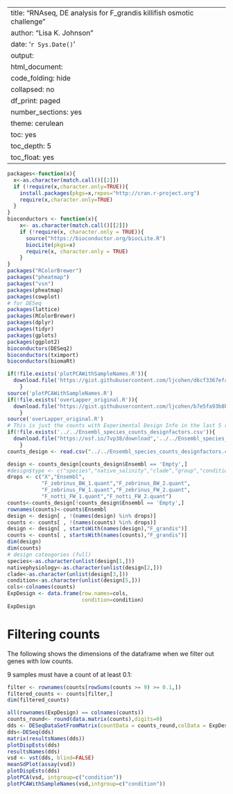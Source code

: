 
---
title: "RNAseq, DE analysis for F_grandis killifish osmotic challenge"
author: "Lisa K. Johnson"
date: '`r Sys.Date()`'
output:
  html_document:
    code_folding: hide
    collapsed: no
    df_print: paged
    number_sections: yes
    theme: cerulean
    toc: yes
    toc_depth: 5
    toc_float: yes
---


```r
packages<-function(x){
  x<-as.character(match.call()[[2]])
  if (!require(x,character.only=TRUE)){
    install.packages(pkgs=x,repos="http://cran.r-project.org")
    require(x,character.only=TRUE)
  }
}
bioconductors <- function(x){
    x<- as.character(match.call()[[2]])
    if (!require(x, character.only = TRUE)){
      source("https://bioconductor.org/biocLite.R")
      biocLite(pkgs=x)
      require(x, character.only = TRUE)
    }
}
packages("RColorBrewer")
packages("pheatmap")
packages("vsn")
packages(pheatmap)
packages(cowplot)
# for DESeq
packages(lattice)
packages(RColorBrewer)
packages(dplyr)
packages(tidyr)
packages(gplots)
packages(ggplot2)
bioconductors(DESeq2)
bioconductors(tximport)
bioconductors(biomaRt)
```


```r
if(!file.exists('plotPCAWithSampleNames.R')){
  download.file('https://gist.githubusercontent.com/ljcohen/d6cf3367efae60d7fa1ea383fd7a1296/raw/f11030ced8c7953be6fada0325b92c20d369e0a7/plotPCAWithSampleNames.R', 'plotPCAWithSampleNames.R')
	}
source('plotPCAWithSampleNames.R')
if(!file.exists('overLapper_original.R')){
  download.file("https://gist.githubusercontent.com/ljcohen/b7e5fa93b8b77c33d26e4c44cadb5bb7/raw/3a2f84be2e937ef721cafaf308ff6456168f30d9/overLapper_original.R",'overLapper_original.R')
	}
source('overLapper_original.R')
# This is just the counts with Experimental Design Info in the last 5 rows
if(!file.exists('../../Ensembl_species_counts_designfactors.csv')){
  download.file("https://osf.io/7vp38/download",'../../Ensembl_species_counts_designfactors.csv')
	}
counts_design <- read.csv("../../Ensembl_species_counts_designfactors.csv",stringsAsFactors = FALSE)
```


```r
design <- counts_design[counts_design$Ensembl == 'Empty',]
#design$type <- c("species","native_salinity","clade","group","condition")
drops <- c("X","Ensembl",
           "F_zebrinus_BW_1.quant","F_zebrinus_BW_2.quant",
           "F_zebrinus_FW_1.quant","F_zebrinus_FW_2.quant",
           "F_notti_FW_1.quant","F_notti_FW_2.quant")
counts<-counts_design[!counts_design$Ensembl == 'Empty',]
rownames(counts)<-counts$Ensembl
design <- design[ , !(names(design) %in% drops)]
counts <- counts[ , !(names(counts) %in% drops)]
design <- design[ , startsWith(names(design),"F_grandis")]
counts <- counts[ , startsWith(names(counts),"F_grandis")]
dim(design)
dim(counts)
# design cateogories (full)
species<-as.character(unlist(design[1,]))
nativephysiology<-as.character(unlist(design[2,]))
clade<-as.character(unlist(design[3,]))
condition<-as.character(unlist(design[5,]))
cols<-colnames(counts)
ExpDesign <- data.frame(row.names=cols,
                        condition=condition)
ExpDesign
```


# Filtering counts

The following shows the dimensions of the dataframe when we filter out genes with low counts.

9 samples must have a count of at least 0.1:

```r
filter <- rownames(counts[rowSums(counts >= 9) >= 0.1,])
filtered_counts <- counts[filter,]
dim(filtered_counts)
```


```r
all(rownames(ExpDesign) == colnames(counts))
counts_round<- round(data.matrix(counts),digits=0)
dds <- DESeqDataSetFromMatrix(countData = counts_round,colData = ExpDesign,design = ~condition)
dds<-DESeq(dds)
matrix(resultsNames(dds))
plotDispEsts(dds)
resultsNames(dds)
vsd <- vst(dds, blind=FALSE)
meanSdPlot(assay(vsd))
plotDispEsts(dds)
plotPCA(vsd, intgroup=c("condition"))
plotPCAWithSampleNames(vsd,intgroup=c("condition"))
```

